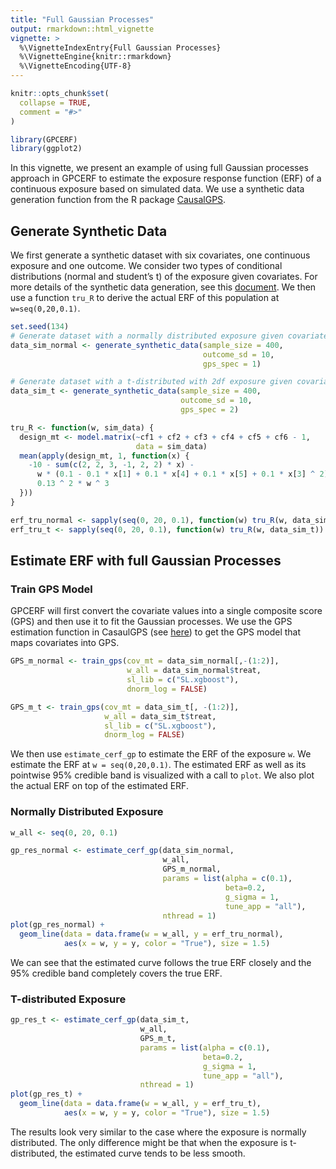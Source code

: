 ```yaml
---
title: "Full Gaussian Processes"
output: rmarkdown::html_vignette
vignette: >
  %\VignetteIndexEntry{Full Gaussian Processes}
  %\VignetteEngine{knitr::rmarkdown}
  %\VignetteEncoding{UTF-8}
---
```


```r
knitr::opts_chunk$set(
  collapse = TRUE,
  comment = "#>"
)
```


```r
library(GPCERF)
library(ggplot2)
```

In this vignette, we present an example of using full Gaussian processes approach in GPCERF to estimate the exposure response function (ERF) of a continuous exposure based on simulated data. We use a synthetic data generation function from the R package [CausalGPS](https://cran.r-project.org/package=CausalGPS).

## Generate Synthetic Data

We first generate a synthetic dataset with six covariates, one continuous exposure and one outcome. We consider two types of conditional distributions (normal and student's t) of the exposure given covariates. For more details of the synthetic data generation, see this [document](https://nsaph-software.github.io/CausalGPS/articles/Generating-Synthetic-Data.html). We then use a function `tru_R` to derive the actual ERF of this population at `w=seq(0,20,0.1)`.

```r
set.seed(134)
# Generate dataset with a normally distributed exposure given covariates
data_sim_normal <- generate_synthetic_data(sample_size = 400, 
                                           outcome_sd = 10, 
                                           gps_spec = 1)

# Generate dataset with a t-distributed with 2df exposure given covariates
data_sim_t <- generate_synthetic_data(sample_size = 400, 
                                      outcome_sd = 10, 
                                      gps_spec = 2)

tru_R <- function(w, sim_data) {
  design_mt <- model.matrix(~cf1 + cf2 + cf3 + cf4 + cf5 + cf6 - 1,
                            data = sim_data)
  mean(apply(design_mt, 1, function(x) {
    -10 - sum(c(2, 2, 3, -1, 2, 2) * x) -
      w * (0.1 - 0.1 * x[1] + 0.1 * x[4] + 0.1 * x[5] + 0.1 * x[3] ^ 2) +
      0.13 ^ 2 * w ^ 3
  }))
}

erf_tru_normal <- sapply(seq(0, 20, 0.1), function(w) tru_R(w, data_sim_normal))
erf_tru_t <- sapply(seq(0, 20, 0.1), function(w) tru_R(w, data_sim_t))
```

## Estimate ERF with full Gaussian Processes

### Train GPS Model

GPCERF will first convert the covariate values into a single composite score (GPS) and then use it to fit the Gaussian processes. We use the GPS estimation function in CasaulGPS (see [here](https://nsaph-software.github.io/CausalGPS/articles/Estimating-GPS.html)) to get the GPS model that maps covariates into GPS.

```r
GPS_m_normal <- train_gps(cov_mt = data_sim_normal[,-(1:2)],
                          w_all = data_sim_normal$treat,
                          sl_lib = c("SL.xgboost"),
                          dnorm_log = FALSE)

GPS_m_t <- train_gps(cov_mt = data_sim_t[, -(1:2)],
                     w_all = data_sim_t$treat,
                     sl_lib = c("SL.xgboost"),
                     dnorm_log = FALSE)
```

We then use `estimate_cerf_gp` to estimate the ERF of the exposure `w`. We estimate the ERF at `w = seq(0,20,0.1)`. The estimated ERF as well as its pointwise 95\% credible band is visualized with a call to `plot`. We also plot the actual ERF on top of the estimated ERF.

### Normally Distributed Exposure

```r
w_all <- seq(0, 20, 0.1)

gp_res_normal <- estimate_cerf_gp(data_sim_normal,
                                  w_all,
                                  GPS_m_normal,
                                  params = list(alpha = c(0.1),
                                                beta=0.2,
                                                g_sigma = 1,
                                                tune_app = "all"),
                                  nthread = 1)
plot(gp_res_normal) + 
  geom_line(data = data.frame(w = w_all, y = erf_tru_normal), 
            aes(x = w, y = y, color = "True"), size = 1.5)
```

We can see that the estimated curve follows the true ERF closely and the 95\% credible band completely covers the true ERF.

### T-distributed Exposure

```r
gp_res_t <- estimate_cerf_gp(data_sim_t,
                             w_all,
                             GPS_m_t,
                             params = list(alpha = c(0.1),
                                           beta=0.2,
                                           g_sigma = 1,
                                           tune_app = "all"),
                             nthread = 1)
plot(gp_res_t) + 
  geom_line(data = data.frame(w = w_all, y = erf_tru_t), 
            aes(x = w, y = y, color = "True"), size = 1.5)
```

The results look very similar to the case where the exposure is normally distributed. The only difference might be that when the exposure is t-distributed, the estimated curve tends to be less smooth.
